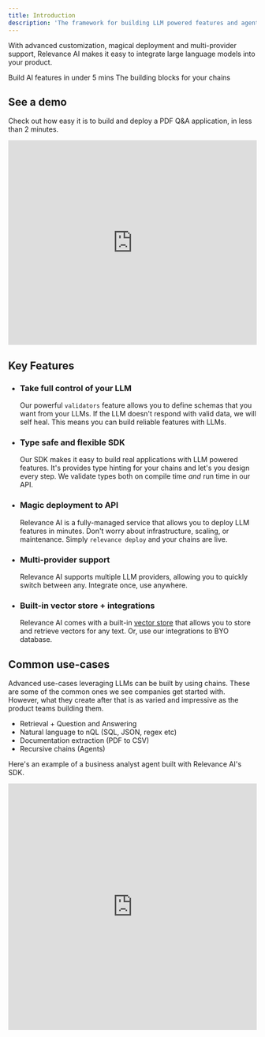 ```yaml
---
title: Introduction
description: 'The framework for building LLM powered features and agents.'
---
```


With advanced customization, magical deployment and multi-provider support, Relevance AI makes it easy to integrate large language models into your product.

<CardGroup cols={2}>
    <Card title="Get started" icon="circle-play" href="/quickstart">
        Build AI features in under 5 mins
    </Card>
    <Card
        title="Library of transformations"
        icon="book"
        href="/reference/transformation-steps"
    >
        The building blocks for your chains
    </Card>
</CardGroup>

## See a demo

Check out how easy it is to build and deploy a PDF Q&A application, in less than 2 minutes.

<iframe
    width="100%"
    height="415"
    src="https://www.youtube.com/embed/tue9Ib9hZ1M?controls=0"
    title="YouTube video player"
    frameborder="0"
    allow="accelerometer; autoplay; clipboard-write; encrypted-media; gyroscope; picture-in-picture; web-share"
    allowfullscreen
></iframe>

## Key Features

-   ### Take full control of your LLM

    Our powerful `validators` feature allows you to define schemas that you want from your LLMs. If the LLM doesn't respond with valid data, we will self heal. This means you can build reliable features with LLMs.

-   ### Type safe and flexible SDK

    Our SDK makes it easy to build real applications with LLM powered features. It's provides type hinting for your chains and let's you design every step. We validate types both on compile time _and_ run time in our API.

-   ### Magic deployment to API

    Relevance AI is a fully-managed service that allows you to deploy LLM features in minutes. Don't worry about infrastructure, scaling, or maintenance. Simply `relevance deploy` and your chains are live.

-   ### Multi-provider support

    Relevance AI supports multiple LLM providers, allowing you to quickly switch between any. Integrate once, use anywhere.

-   ### Built-in vector store + integrations

    Relevance AI comes with a built-in [vector store](https://vectordatabase.com) that allows you to store and retrieve vectors for any text. Or, use our integrations to BYO database.

## Common use-cases

Advanced use-cases leveraging LLMs can be built by using chains. These are some of the common ones we see companies get started with. However, what they create after that is as varied and impressive as the product teams building them.

-   Retrieval + Question and Answering
-   Natural language to nQL (SQL, JSON, regex etc)
-   Documentation extraction (PDF to CSV)
-   Recursive chains (Agents)

Here's an example of a business analyst agent built with Relevance AI's SDK.

<iframe
    src="https://www.loom.com/embed/78316ead5b3c4317bf9f0d37abd112bb"
    frameborder="0"
    webkitallowfullscreen
    mozallowfullscreen
    allowfullscreen
    width="100%"
    height="500px"
></iframe>
